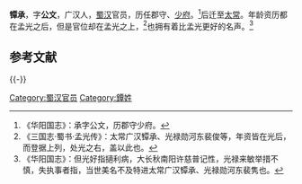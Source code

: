 '''镡承'''{{BD|？||？|catIdx=T}}，字'''公文'''，广汉人，[[蜀汉|蜀汉]]官员，历任郡守、[[少府|少府]]。<ref>《华阳国志》：承字公文，历郡守少府。</ref>后迁至[[太常|太常]]。年龄资历都在孟光之后，但是官位却在孟光之上，<ref>《三国志·蜀书·孟光传》：太常广汉镡承、光禄勋河东裴俊等，年资皆在光后，而登据上列，处光之右，盖以此也。</ref>也拥有着比孟光更好的名声。<ref>《华阳国志》：但光好指擿利病，大长秋南阳许慈普记性，光禄来敏举措不慎，失执事者指，当世美名不及特进太常广汉镡承、光禄勋河东裴隽也。</ref>

==参考文献==
{{reflist}}
{{三国人物小作品}}
{{-}}
{{start box}}
{{s-off}}
{{s-before|[[杜琼|杜琼]]}}
{{s-title|[[蜀汉|蜀汉]]太常|？—？}}
{{s-after|[[张峻|张峻]]}}
{{end box}}

[[Category:蜀汉官员|Category:蜀汉官员]]
[[Category:鐔姓|Category:鐔姓]]